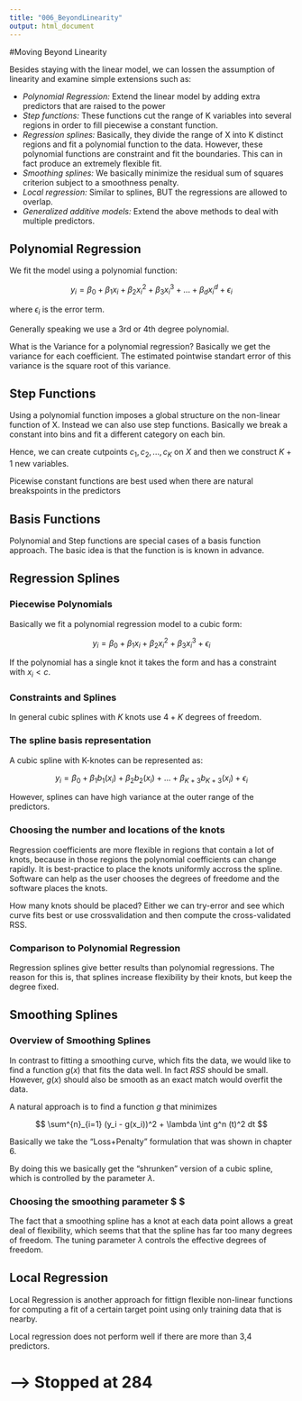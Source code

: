 ```yaml
---
title: "006_BeyondLinearity"
output: html_document
---
```


#Moving Beyond Linearity

Besides staying with the linear model, we can lossen the assumption of linearity and examine simple extensions such as:

* *Polynomial Regression:* Extend the linear model by adding extra predictors that are raised to the power
* *Step functions:* These functions cut the range of K variables into several regions in order to fill piecewise a constant function.
* *Regression splines:* Basically, they divide the range of X into K distinct regions and fit a polynomial function to the data. However, these polynomial functions are constraint and fit the boundaries. This can in fact produce an extremely flexible fit.
* *Smoothing splines:* We basically minimize the residual sum of squares criterion subject to a smoothness penalty.
* *Local regression:* Similar to splines, BUT the regressions are allowed to overlap.
* *Generalized additive models:* Extend the above methods to deal with multiple predictors.

## Polynomial Regression

We fit the model using a polynomial function:

$$
y_i = \beta_0 + \beta_1x_i + \beta_2x_i^2 + \beta_3x_i^3 + ... + \beta_dx_i^d + \epsilon_i
$$

where $\epsilon_i$ is the error term.

Generally speaking we use a 3rd or 4th degree polynomial.

What is the Variance for a polynomial regression? Basically we get the variance for each coefficient. The estimated pointwise standart error of this variance is the square root of this variance. 

## Step Functions

Using a polynomial function imposes a global structure on the non-linear function of X. Instead we can also use step functions. Basically we break a constant into bins and fit a different category on each bin.

Hence, we can create cutpoints $c_1,c_2, ..., c_K$ on $X$ and then we construct $K+1$ new variables.

Picewise constant functions are best used when there are natural breakspoints in the predictors

## Basis Functions

Polynomial and Step functions are special cases of a basis function approach. The basic idea is that the function is is known in advance. 

## Regression Splines

### Piecewise Polynomials

Basically we fit a polynomial regression model to a cubic form:

$$
y_i = \beta_0 + \beta_1x_i + \beta_2x_i^2 + \beta_3x_i^3 + \epsilon_i
$$

If the polynomial has a single knot it takes the form and has a constraint with $x_i < c$.

### Constraints and Splines

In general cubic splines with $K$ knots use $4 + K$ degrees of freedom.

### The spline basis representation

A cubic spline with K-knotes can be represented as:

$$
y_i = \beta_0 + \beta_1b_1(x_i) + \beta_2b_2(x_i) + ... + \beta_{K+3}b_{K+3}(x_i) + \epsilon_i
$$

However, splines can have high variance at the outer range of the predictors.

### Choosing the number and locations of the knots

Regression coefficients are more flexible in regions that contain a lot of knots, because in those regions the polynomial coefficients can change rapidly. It is best-practice to place the knots uniformly accross the spline. Software can help as the user chooses the degrees of freedome and the software places the knots. 

How many knots should be placed?
Either we can try-error and see which curve fits best or use crossvalidation and then compute the cross-validated RSS. 

### Comparison to Polynomial Regression

Regression splines give better results than polynomial regressions. The reason for this is, that splines increase flexibility by their knots, but keep the degree fixed.

## Smoothing Splines

### Overview of Smoothing Splines

In contrast to fitting a smoothing curve, which fits the data, we would like to find a function $g(x)$ that fits the data well. In fact $RSS$ should be small. However, $g(x)$ should also be smooth as an exact match would overfit the data. 

A natural approach is to find a function $g$ that minimizes

$$
\sum^{n}_{i=1} (y_i - g(x_i))^2 + \lambda \int g^n (t)^2 dt
$$

Basically we take the "Loss+Penalty" formulation that was shown in chapter 6. 

By doing this we basically get the "shrunken" version of a cubic spline, which is controlled by the parameter $\lambda$.

### Choosing the smoothing parameter $ \lambda $

The fact that a smoothing spline has a knot at each data point allows a great deal of flexibility, which seems that that the spline has far too many degrees of freedom. The tuning parameter $\lambda$ controls the effective degrees of freedom.   

## Local Regression

Local Regression is another approach for fittign flexible non-linear functions for computing a fit of a certain target point using only training data that is nearby. 

Local regression does not perform well if there are more than 3,4 predictors. 


# --> Stopped at 284